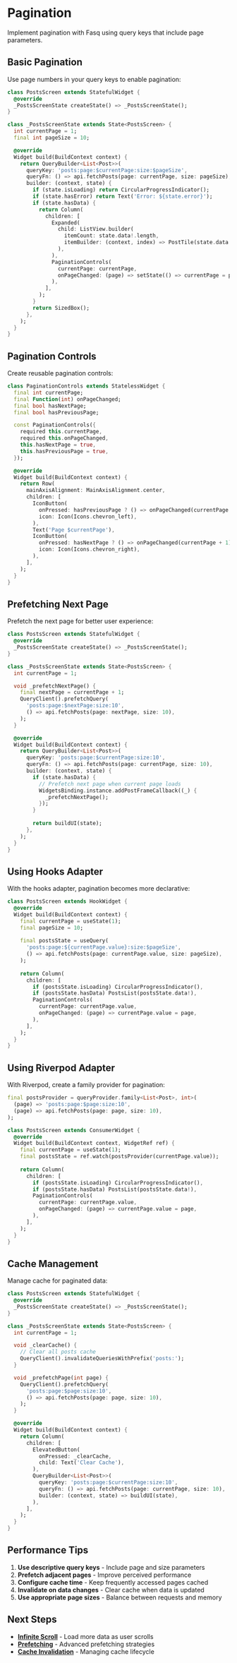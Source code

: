 # Pagination

Implement pagination with Fasq using query keys that include page parameters.

## Basic Pagination

Use page numbers in your query keys to enable pagination:

```dart
class PostsScreen extends StatefulWidget {
  @override
  _PostsScreenState createState() => _PostsScreenState();
}

class _PostsScreenState extends State<PostsScreen> {
  int currentPage = 1;
  final int pageSize = 10;

  @override
  Widget build(BuildContext context) {
    return QueryBuilder<List<Post>>(
      queryKey: 'posts:page:$currentPage:size:$pageSize',
      queryFn: () => api.fetchPosts(page: currentPage, size: pageSize),
      builder: (context, state) {
        if (state.isLoading) return CircularProgressIndicator();
        if (state.hasError) return Text('Error: ${state.error}');
        if (state.hasData) {
          return Column(
            children: [
              Expanded(
                child: ListView.builder(
                  itemCount: state.data!.length,
                  itemBuilder: (context, index) => PostTile(state.data![index]),
                ),
              ),
              PaginationControls(
                currentPage: currentPage,
                onPageChanged: (page) => setState(() => currentPage = page),
              ),
            ],
          );
        }
        return SizedBox();
      },
    );
  }
}
```

## Pagination Controls

Create reusable pagination controls:

```dart
class PaginationControls extends StatelessWidget {
  final int currentPage;
  final Function(int) onPageChanged;
  final bool hasNextPage;
  final bool hasPreviousPage;

  const PaginationControls({
    required this.currentPage,
    required this.onPageChanged,
    this.hasNextPage = true,
    this.hasPreviousPage = true,
  });

  @override
  Widget build(BuildContext context) {
    return Row(
      mainAxisAlignment: MainAxisAlignment.center,
      children: [
        IconButton(
          onPressed: hasPreviousPage ? () => onPageChanged(currentPage - 1) : null,
          icon: Icon(Icons.chevron_left),
        ),
        Text('Page $currentPage'),
        IconButton(
          onPressed: hasNextPage ? () => onPageChanged(currentPage + 1) : null,
          icon: Icon(Icons.chevron_right),
        ),
      ],
    );
  }
}
```

## Prefetching Next Page

Prefetch the next page for better user experience:

```dart
class PostsScreen extends StatefulWidget {
  @override
  _PostsScreenState createState() => _PostsScreenState();
}

class _PostsScreenState extends State<PostsScreen> {
  int currentPage = 1;

  void _prefetchNextPage() {
    final nextPage = currentPage + 1;
    QueryClient().prefetchQuery(
      'posts:page:$nextPage:size:10',
      () => api.fetchPosts(page: nextPage, size: 10),
    );
  }

  @override
  Widget build(BuildContext context) {
    return QueryBuilder<List<Post>>(
      queryKey: 'posts:page:$currentPage:size:10',
      queryFn: () => api.fetchPosts(page: currentPage, size: 10),
      builder: (context, state) {
        if (state.hasData) {
          // Prefetch next page when current page loads
          WidgetsBinding.instance.addPostFrameCallback((_) {
            _prefetchNextPage();
          });
        }
        
        return buildUI(state);
      },
    );
  }
}
```

## Using Hooks Adapter

With the hooks adapter, pagination becomes more declarative:

```dart
class PostsScreen extends HookWidget {
  @override
  Widget build(BuildContext context) {
    final currentPage = useState(1);
    final pageSize = 10;
    
    final postsState = useQuery(
      'posts:page:${currentPage.value}:size:$pageSize',
      () => api.fetchPosts(page: currentPage.value, size: pageSize),
    );
    
    return Column(
      children: [
        if (postsState.isLoading) CircularProgressIndicator(),
        if (postsState.hasData) PostsList(postsState.data!),
        PaginationControls(
          currentPage: currentPage.value,
          onPageChanged: (page) => currentPage.value = page,
        ),
      ],
    );
  }
}
```

## Using Riverpod Adapter

With Riverpod, create a family provider for pagination:

```dart
final postsProvider = queryProvider.family<List<Post>, int>(
  (page) => 'posts:page:$page:size:10',
  (page) => api.fetchPosts(page: page, size: 10),
);

class PostsScreen extends ConsumerWidget {
  @override
  Widget build(BuildContext context, WidgetRef ref) {
    final currentPage = useState(1);
    final postsState = ref.watch(postsProvider(currentPage.value));
    
    return Column(
      children: [
        if (postsState.isLoading) CircularProgressIndicator(),
        if (postsState.hasData) PostsList(postsState.data!),
        PaginationControls(
          currentPage: currentPage.value,
          onPageChanged: (page) => currentPage.value = page,
        ),
      ],
    );
  }
}
```

## Cache Management

Manage cache for paginated data:

```dart
class PostsScreen extends StatefulWidget {
  @override
  _PostsScreenState createState() => _PostsScreenState();
}

class _PostsScreenState extends State<PostsScreen> {
  int currentPage = 1;

  void _clearCache() {
    // Clear all posts cache
    QueryClient().invalidateQueriesWithPrefix('posts:');
  }

  void _prefetchPage(int page) {
    QueryClient().prefetchQuery(
      'posts:page:$page:size:10',
      () => api.fetchPosts(page: page, size: 10),
    );
  }

  @override
  Widget build(BuildContext context) {
    return Column(
      children: [
        ElevatedButton(
          onPressed: _clearCache,
          child: Text('Clear Cache'),
        ),
        QueryBuilder<List<Post>>(
          queryKey: 'posts:page:$currentPage:size:10',
          queryFn: () => api.fetchPosts(page: currentPage, size: 10),
          builder: (context, state) => buildUI(state),
        ),
      ],
    );
  }
}
```

## Performance Tips

1. **Use descriptive query keys** - Include page and size parameters
2. **Prefetch adjacent pages** - Improve perceived performance
3. **Configure cache time** - Keep frequently accessed pages cached
4. **Invalidate on data changes** - Clear cache when data is updated
5. **Use appropriate page sizes** - Balance between requests and memory

## Next Steps

- **[Infinite Scroll](/docs/guides/infinite-scroll)** - Load more data as user scrolls
- **[Prefetching](/docs/guides/prefetching)** - Advanced prefetching strategies
- **[Cache Invalidation](/docs/core/cache-invalidation)** - Managing cache lifecycle
